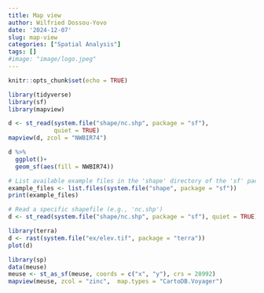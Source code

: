 ```yaml
---
title: Map view
author: Wilfried Dossou-Yovo
date: '2024-12-07'
slug: map-view
categories: ["Spatial Analysis"]
tags: []
#image: "image/logo.jpeg"
---
```


```r
knitr::opts_chunk$set(echo = TRUE)
```

```r
library(tidyverse)
library(sf)
library(mapview)
```

```r
d <- st_read(system.file("shape/nc.shp", package = "sf"),
             quiet = TRUE)
mapview(d, zcol = "NWBIR74")
```

```r
d %>% 
  ggplot()+
  geom_sf(aes(fill = NWBIR74))
```



```r
# List available example files in the 'shape' directory of the 'sf' package
example_files <- list.files(system.file("shape", package = "sf"))
print(example_files)

# Read a specific shapefile (e.g., 'nc.shp')
d <- st_read(system.file("shape/nc.shp", package = "sf"), quiet = TRUE)
```

```r
library(terra)
d <- rast(system.file("ex/elev.tif", package = "terra"))
plot(d)
```

```r
library(sp)
data(meuse)
meuse <- st_as_sf(meuse, coords = c("x", "y"), crs = 28992)
mapview(meuse, zcol = "zinc",  map.types = "CartoDB.Voyager")
```
